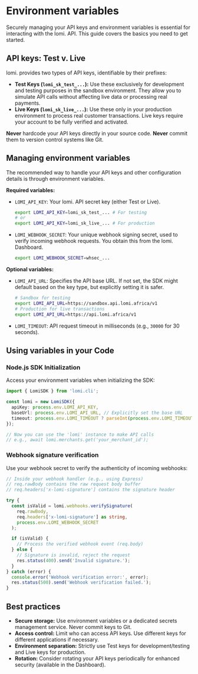 # **Environment variables**

Securely managing your API keys and environment variables is essential for interacting with the lomi. API. This guide covers the basics you need to get started.

## **API keys: Test v. Live**

lomi. provides two types of API keys, identifiable by their prefixes:

*   **Test Keys (`lomi_sk_test_...`):** Use these exclusively for development and testing purposes in the sandbox environment. They allow you to simulate API calls without affecting live data or processing real payments.
*   **Live Keys (`lomi_sk_live_...`):** Use these only in your production environment to process real customer transactions. Live keys require your account to be fully verified and activated.

**Never** hardcode your API keys directly in your source code. 
**Never** commit them to version control systems like Git.

## **Managing environment variables**

The recommended way to handle your API keys and other configuration details is through environment variables.

**Required variables:**

*   `LOMI_API_KEY`: Your lomi. API secret key (either Test or Live).
    ```bash
    export LOMI_API_KEY=lomi_sk_test_... # For testing
    # or
    export LOMI_API_KEY=lomi_sk_live_... # For production
    ```
*   `LOMI_WEBHOOK_SECRET`: Your unique webhook signing secret, used to verify incoming webhook requests. You obtain this from the lomi. Dashboard.
    ```bash
    export LOMI_WEBHOOK_SECRET=whsec_...
    ```

**Optional variables:**

*   `LOMI_API_URL`: Specifies the API base URL. If not set, the SDK might default based on the key type, but explicitly setting it is safer.
    ```bash
    # Sandbox for testing
    export LOMI_API_URL=https://sandbox.api.lomi.africa/v1 
    # Production for live transactions
    export LOMI_API_URL=https://api.lomi.africa/v1 
    ```
*   `LOMI_TIMEOUT`: API request timeout in milliseconds (e.g., `30000` for 30 seconds).

## **Using variables in your Code**

### Node.js SDK Initialization

Access your environment variables when initializing the SDK:

```typescript
import { LomiSDK } from 'lomi.cli';

const lomi = new LomiSDK({
  apiKey: process.env.LOMI_API_KEY,
  baseUrl: process.env.LOMI_API_URL, // Explicitly set the base URL
  timeout: process.env.LOMI_TIMEOUT ? parseInt(process.env.LOMI_TIMEOUT) : undefined
});

// Now you can use the 'lomi' instance to make API calls
// e.g., await lomi.merchants.get('your_merchant_id');
```

### Webhook signature verification

Use your webhook secret to verify the authenticity of incoming webhooks:

```typescript
// Inside your webhook handler (e.g., using Express)
// req.rawBody contains the raw request body buffer
// req.headers['x-lomi-signature'] contains the signature header

try {
  const isValid = lomi.webhooks.verifySignature(
    req.rawBody, 
    req.headers['x-lomi-signature'] as string,
    process.env.LOMI_WEBHOOK_SECRET
  );

  if (isValid) {
    // Process the verified webhook event (req.body)
  } else {
    // Signature is invalid, reject the request
    res.status(400).send('Invalid signature.');
  }
} catch (error) {
  console.error('Webhook verification error:', error);
  res.status(500).send('Webhook verification failed.');
}
```

## **Best practices**

*   **Secure storage:** Use environment variables or a dedicated secrets management service. Never commit keys to Git.
*   **Access control:** Limit who can access API keys. Use different keys for different applications if necessary.
*   **Environment separation:** Strictly use Test keys for development/testing and Live keys for production.
*   **Rotation:** Consider rotating your API keys periodically for enhanced security (available in the Dashboard).